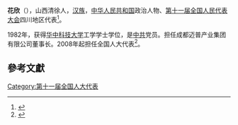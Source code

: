'''花欣'''（{{bd|1956年||}}），山西清徐人，[[汉族|汉族]]，[[中华人民共和国|中华人民共和国]]政治人物、[[第十一届全国人民代表大会|第十一届全国人民代表大会]]四川地区代表<ref>{{cite web|author=新华网|title=第十一届全国人大代表|url=http://news.xinhuanet.com/ziliao/2008-03/03/content_7708230.htm?node=36628|publisher=新华网|accessdate=2014-01-07|archive-date=2014-01-10|archive-url=https://web.archive.org/web/20140110211415/http://news.xinhuanet.com/ziliao/2008-03/03/content_7708230.htm?node=36628|dead-url=no}}</ref>。

1982年，获得[[华中科技大学|华中科技大学]]工学学士学位，是[[中共|中共]]党员。担任成都迈普产业集团有限公司董事长。2008年起担任全国人大代表<ref>{{cite news|title=全国人大代表信息-花欣|url= http://210.82.31.1:8084/delegate/viewDelegate.action?dbid=112163|accessdate=2013-04-05|newspaper=全国人大网|archive-url=https://web.archive.org/web/20140522092524/http://www.npc.gov.cn/delegate/viewDelegate.action?dbid=112163|archive-date=2014-05-22|dead-url=yes}}</ref>。

==參考文獻==
{{reflist}}
[[Category:第十一届全国人大代表|Category:第十一届全国人大代表]]